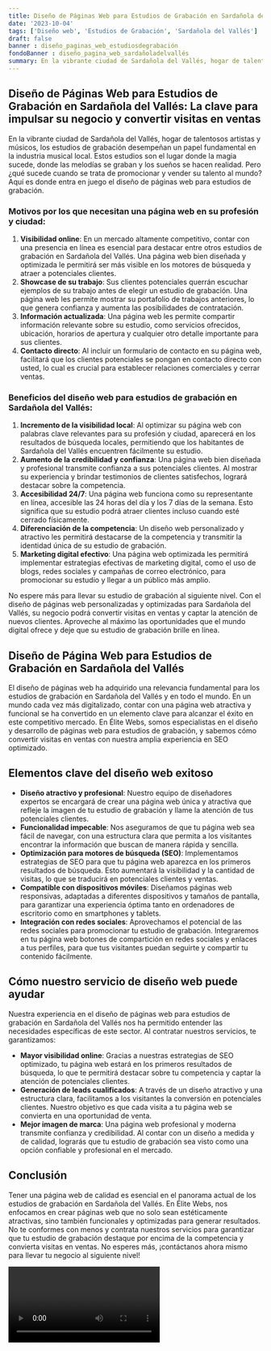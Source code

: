 ```yaml
---
title: Diseño de Páginas Web para Estudios de Grabación en Sardañola del Vallés
date: '2023-10-04'
tags: ['Diseño web', 'Estudios de Grabación', 'Sardañola del Vallés']
draft: false
banner : diseño_paginas_web_estudiosdegrabación
fondoBanner : diseño_pagina_web_sardañoladelvallés
summary: En la vibrante ciudad de Sardañola del Vallés, hogar de talentosos artistas y músicos, los estudios de grabación desempeñan un papel fundamental en la industria musical local. Estos estudios son el lugar donde la magia sucede, donde las melodías se graban y los sueños se hacen realidad. Pero ¿qué sucede cuando se trata de promocionar y vender su talento al mundo? Aquí es donde entra en juego el diseño de páginas web para estudios de grabación.
---
```


## Diseño de Páginas Web para Estudios de Grabación en Sardañola del Vallés: La clave para impulsar su negocio y convertir visitas en ventas

En la vibrante ciudad de Sardañola del Vallés, hogar de talentosos artistas y músicos, los estudios de grabación desempeñan un papel fundamental en la industria musical local. Estos estudios son el lugar donde la magia sucede, donde las melodías se graban y los sueños se hacen realidad. Pero ¿qué sucede cuando se trata de promocionar y vender su talento al mundo? Aquí es donde entra en juego el diseño de páginas web para estudios de grabación.

### Motivos por los que necesitan una página web en su profesión y ciudad:

1. **Visibilidad online**: En un mercado altamente competitivo, contar con una presencia en línea es esencial para destacar entre otros estudios de grabación en Sardañola del Vallés. Una página web bien diseñada y optimizada le permitirá ser más visible en los motores de búsqueda y atraer a potenciales clientes.
2. **Showcase de su trabajo**: Sus clientes potenciales querrán escuchar ejemplos de su trabajo antes de elegir un estudio de grabación. Una página web les permite mostrar su portafolio de trabajos anteriores, lo que genera confianza y aumenta las posibilidades de contratación.
3. **Información actualizada**: Una página web les permite compartir información relevante sobre su estudio, como servicios ofrecidos, ubicación, horarios de apertura y cualquier otro detalle importante para sus clientes.
4. **Contacto directo**: Al incluir un formulario de contacto en su página web, facilitará que los clientes potenciales se pongan en contacto directo con usted, lo cual es crucial para establecer relaciones comerciales y cerrar ventas.

### Beneficios del diseño web para estudios de grabación en Sardañola del Vallés:

1. **Incremento de la visibilidad local**: Al optimizar su página web con palabras clave relevantes para su profesión y ciudad, aparecerá en los resultados de búsqueda locales, permitiendo que los habitantes de Sardañola del Vallés encuentren fácilmente su estudio.
2. **Aumento de la credibilidad y confianza**: Una página web bien diseñada y profesional transmite confianza a sus potenciales clientes. Al mostrar su experiencia y brindar testimonios de clientes satisfechos, logrará destacar sobre la competencia.
3. **Accesibilidad 24/7**: Una página web funciona como su representante en línea, accesible las 24 horas del día y los 7 días de la semana. Esto significa que su estudio podrá atraer clientes incluso cuando esté cerrado físicamente.
4. **Diferenciación de la competencia**: Un diseño web personalizado y atractivo les permitirá destacarse de la competencia y transmitir la identidad única de su estudio de grabación.
5. **Marketing digital efectivo**: Una página web optimizada les permitirá implementar estrategias efectivas de marketing digital, como el uso de blogs, redes sociales y campañas de correo electrónico, para promocionar su estudio y llegar a un público más amplio.

No espere más para llevar su estudio de grabación al siguiente nivel. Con el diseño de páginas web personalizadas y optimizadas para Sardañola del Vallés, su negocio podrá convertir visitas en ventas y captar la atención de nuevos clientes. Aproveche al máximo las oportunidades que el mundo digital ofrece y deje que su estudio de grabación brille en línea.

<GifSeo />

<Cta />

## Diseño de Página Web para Estudios de Grabación en Sardañola del Vallés

El diseño de páginas web ha adquirido una relevancia fundamental para los estudios de grabación en Sardañola del Vallés y en todo el mundo. En un mundo cada vez más digitalizado, contar con una página web atractiva y funcional se ha convertido en un elemento clave para alcanzar el éxito en este competitivo mercado. En Élite Webs, somos especialistas en el diseño y desarrollo de páginas web para estudios de grabación, y sabemos cómo convertir visitas en ventas con nuestra amplia experiencia en SEO optimizado.

## Elementos clave del diseño web exitoso

- **Diseño atractivo y profesional**: Nuestro equipo de diseñadores expertos se encargará de crear una página web única y atractiva que refleje la imagen de tu estudio de grabación y llame la atención de tus potenciales clientes.
- **Funcionalidad impecable**: Nos aseguramos de que tu página web sea fácil de navegar, con una estructura clara que permita a los visitantes encontrar la información que buscan de manera rápida y sencilla.
- **Optimización para motores de búsqueda (SEO)**: Implementamos estrategias de SEO para que tu página web aparezca en los primeros resultados de búsqueda. Esto aumentará la visibilidad y la cantidad de visitas, lo que se traducirá en potenciales clientes y ventas.
- **Compatible con dispositivos móviles**: Diseñamos páginas web responsivas, adaptadas a diferentes dispositivos y tamaños de pantalla, para garantizar una experiencia óptima tanto en ordenadores de escritorio como en smartphones y tablets.
- **Integración con redes sociales**: Aprovechamos el potencial de las redes sociales para promocionar tu estudio de grabación. Integraremos en tu página web botones de compartición en redes sociales y enlaces a tus perfiles, para que tus visitantes puedan seguirte y compartir tu contenido fácilmente.

## Cómo nuestro servicio de diseño web puede ayudar

Nuestra experiencia en el diseño de páginas web para estudios de grabación en Sardañola del Vallés nos ha permitido entender las necesidades específicas de este sector. Al contratar nuestros servicios, te garantizamos:

- **Mayor visibilidad online**: Gracias a nuestras estrategias de SEO optimizado, tu página web estará en los primeros resultados de búsqueda, lo que te permitirá destacar sobre tu competencia y captar la atención de potenciales clientes.
- **Generación de leads cualificados**: A través de un diseño atractivo y una estructura clara, facilitamos a los visitantes la conversión en potenciales clientes. Nuestro objetivo es que cada visita a tu página web se convierta en una oportunidad de venta.
- **Mejor imagen de marca**: Una página web profesional y moderna transmite confianza y credibilidad. Al contar con un diseño a medida y de calidad, lograrás que tu estudio de grabación sea visto como una opción confiable y profesional en el mercado.

## Conclusión

Tener una página web de calidad es esencial en el panorama actual de los estudios de grabación en Sardañola del Vallés. En Élite Webs, nos enfocamos en crear páginas web que no solo sean estéticamente atractivas, sino también funcionales y optimizadas para generar resultados. No te conformes con menos y contrata nuestros servicios para garantizar que tu estudio de grabación destaque por encima de la competencia y convierta visitas en ventas. No esperes más, ¡contáctanos ahora mismo para llevar tu negocio al siguiente nivel!

<Video />

<CtaBot job='Estudios de Grabación' city='Sardañola del Vallés'/>

<Gmaps query='Sardañola del Vallés+españa+maps' />